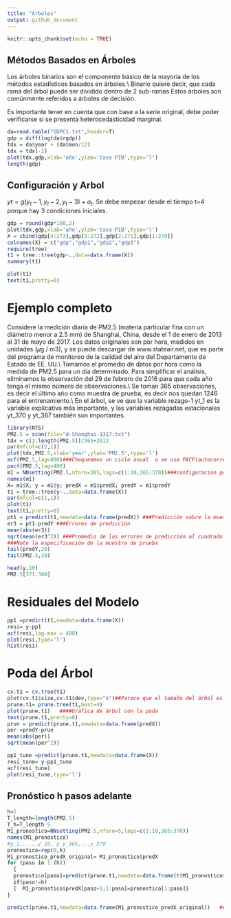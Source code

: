 ```yaml
---
title: "Arboles"
output: github_document
---
```


```r
knitr::opts_chunk$set(echo = TRUE)
```

## Métodos Basados en Árboles

Los árboles binarios son el componente básico de la mayoría de los métodos estadísticos basados en árboles.\\
Binario quiere decir, que cada rama del árbol puede ser dividido dentro de 2 sub-ramas Estos árboles son comúnmente referidos a árboles de decisión.

Es importante tener en cuenta que con base a la serie original, debe poder verificarse si se presenta heterocedasticidad marginal. 

```r


da=read.table("GDPC1.txt",header=T) 
gdp = diff(log(da$rgdp))
tdx = da$year + (da$mon/12)
tdx = tdx[-1]
plot(tdx,gdp,xlab='año',ylab='tasa-PIB',type='l') 
length(gdp)

```

## Configuración y Arbol

 $yt=g(y_t-1,y_t-2,y_t-3)+a_t.$
 Se debe empezar desde el tiempo t=4 porque hay 3 condiciones iniciales.
```r

gdp = round(gdp*100,2)
plot(tdx,gdp,xlab='año',ylab='tasa-PIB',type='l') 
X = cbind(gdp[4:273],gdp[3:272],gdp[2:271],gdp[1:270])
colnames(X) = c("gdp","gdp1","gdp2","gdp3")
require(tree)
t1 = tree::tree(gdp~.,data=data.frame(X))
summary(t1)

plot(t1)
text(t1,pretty=0)
```


# Ejemplo completo

Considere la medición diaria de PM2.5 (materia particular fina con un diámetro menor a 2.5 mm) de Shanghai, China, desde el 1 de enero de 2013 al 31 de mayo de 2017. Los datos originales son por hora, medidos en unidades (𝜇g / m3), y se puede descargar de www.stateair.net, que es parte del programa de monitoreo de la calidad del aire del Departamento de Estado de EE. UU.\\
Tomamos el promedio de datos por hora como la medida de PM2.5 para un día determinado. Para simplificar el análisis, eliminamos la observación del 29 de febrero de 2016 para que cada año tenga el mismo número de observaciones.\\
Se toman 365 observaciones, es decir el último año como muestra de prueba, es decir nos quedan 1246 para el entrenamiento.\\
En el árbol, se ve que la variable rezago-1 yt_1 es la variable explicativa más importante, y las variables rezagadas estacionales yt_370 y yt_367 también son importantes.

```r
library(NTS)
PM2.5 = scan(file="d-Shanghai-1317.txt")
tdx = c(1:length(PM2.5))/365+2013
par(mfcol=c(2,1))
plot(tdx,PM2.5,xlab='year',ylab='PM2.5',type='l') 
acf(PM2.5,lag=800)###Chequeamos un ciclo anual  o se usa PACF(autocorrelación parcial)
pacf(PM2.5,lag=400)
m1 = NNsetting(PM2.5,nfore=365,lags=c(1:10,365:370))###configuración prueba y entrenamiento al igual que las covariables.Es decir, los rezagos son y_1,....,y_10, y y_365,..,y_370, debido al ciclo anual, en total 16.
names(m1)
X= m1$X; y = m1$y; predX = m1$predX; predY = m1$predY
t1 = tree::tree(y~.,data=data.frame(X))
par(mfcol=c(1,1))
plot(t1)
text(t1,pretty=0) 
pt1 = predict(t1,newdata=data.frame(predX)) ###Predicción sobre la muestra de prueba
er3 = pt1-predY ###Errores de predicción
mean(abs(er3))
sqrt(mean(er3^2)) ###Promedio de los errores de predicción al cuadrado
###Note la especificación de la muestra de prueba
tail(predY,20)
tail(PM2.5,20)

head(y,10)
PM2.5[371:380]
```
# Residuales del Modelo

```r
pp1 =predict(t1,newdata=data.frame(X))
resi= y-pp1
acf(resi,lag.max = 400)
plot(resi,type='l')
hist(resi)
```
# Poda del Árbol

```r
cv.t1 = cv.tree(t1)
plot(cv.t1$size,cv.t1$dev,type="b")##Parece que el tamaño del árbol es 4
prune.t1= prune.tree(t1,best=4)
plot(prune.t1)   ####Gráfica de árbol con la poda
text(prune.t1,pretty=0)
prun = predict(prune.t1,newdata=data.frame(predX)) 
per =predY-prun
mean(abs(per))
sqrt(mean(per^2))
```

```r
pp1_tune =predict(prune.t1,newdata=data.frame(X))
resi_tune= y-pp1_tune
acf(resi_tune)
plot(resi_tune,type='l')

```

## Pronóstico h pasos adelante

```r
h=5
T_length=length(PM2.5)
T_h=T_length-5
M1_pronostico=NNsetting(PM2.5,nfore=5,lags=c(1:10,365:370))
names(M1_pronostico)
#y_1,....,y_10, y y_365,..,y_370
pronostico=rep(0,h)
M1_pronostico_predX_original= M1_pronostico$predX
for (paso in 1:(h))
  {
  pronostico[paso]=predict(prune.t1,newdata=data.frame(t(M1_pronostico$predX[paso,])))
  if(paso!=h)
  {  M1_pronostico$predX[paso+1,1:paso]=pronostico[1:paso]}
}

predict(prune.t1,newdata=data.frame(M1_pronostico_predX_original))   ###Predicción con las variables verdaderas
```

